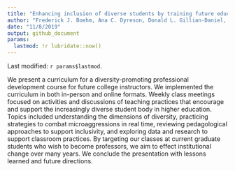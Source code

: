 ```yaml
---
title: "Enhancing inclusion of diverse students by training future educators"
author: "Frederick J. Boehm, Ana C. Dyreson, Donald L. Gillian-Daniel, Brett R. Nachman, Edmond S. Ramly, Katherine M. Robiadek, Janaina M. Saad"
date: "11/8/2019"
output: github_document
params:
  lastmod: !r lubridate::now()
---
```


Last modified: `r params$lastmod`.

We present a curriculum for a diversity-promoting professional development course 
for future college instructors. We implemented the curriculum in both in-person 
and online formats. Weekly class meetings focused on activities and discussions 
of teaching practices that encourage and support the increasingly diverse student 
body in higher education. Topics included understanding the dimensions of 
diversity, practicing strategies to combat microaggressions in real time, 
reviewing pedagological approaches to support inclusivity, and exploring data and 
research to support classroom practices. By targeting our classes at current 
graduate students who wish to become professors, we aim to effect institutional 
change over many years. We conclude the presentation with lessons learned and 
future directions.

